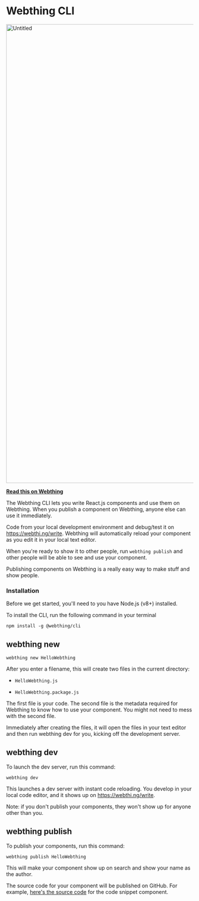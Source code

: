 # Webthing CLI

<a href="https://jarredsumner.com/codeblog-cli">
  <img width="1236" alt="Untitled" src="https://user-images.githubusercontent.com/709451/58215499-023a3180-7caf-11e9-8509-7ab1321392f0.png">
</a>

**[Read this on Webthing](https://jarredsumner.com/webthing-cli)**

The Webthing CLI lets you write React.js components and use them on Webthing. When you publish a component on Webthing, anyone else can use it immediately.

Code from your local development environment and debug/test it on https://webthi.ng/write. Webthing will automatically reload your component as you edit it in your local text editor.

When you're ready to show it to other people, run `webthing publish` and other people will be able to see and use your component.

Publishing components on Webthing is a really easy way to make stuff and show people.

### Installation

Before we get started, you'll need to you have Node.js (v8+) installed.

To install the CLI, run the following command in your terminal

```
npm install -g @webthing/cli
```

## webthing new

```
webthing new HelloWebthing
```

After you enter a filename, this will create two files in the current directory:

- `HelloWebthing.js`

- `HelloWebthing.package.js`

The first file is your code. The second file is the metadata required for Webthing to know how to use your component. You might not need to mess with the second file.

Immediately after creating the files, it will open the files in your text editor and then run webthing dev for you, kicking off the development server.

## webthing dev

To launch the dev server, run this command:

```
webthing dev
```

This launches a dev server with instant code reloading. You develop in your local code editor, and it shows up on https://webthi.ng/write.

Note: if you don't publish your components, they won't show up for anyone other than you.

## webthing publish

To publish your components, run this command:

```
webthing publish HelloWebthing
```

This will make your component show up on search and show your name as the author.

The source code for your component will be published on GitHub. For example, [here's the source code](https://github.com/webthing/registry/tree/master/packages/%40jarred/code-snippet) for the code snippet component.
